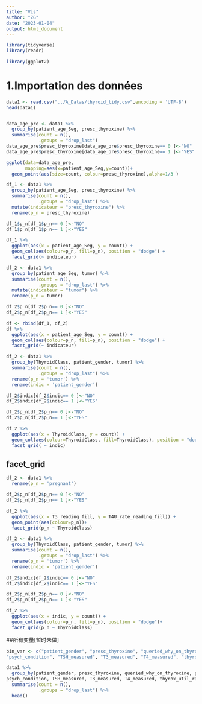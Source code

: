 ```yaml
---
title: "Vis"
author: "ZG"
date: "2023-01-04"
output: html_document
---
```

```r
library(tidyverse)
library(readr)

library(ggplot2)
```

# 1.Importation des données
```r
data1 <- read.csv("../A_Datas/thyroid_tidy.csv",encoding = 'UTF-8')
head(data1)



```
```r
data_age_pre <- data1 %>% 
  group_by(patient_age_Seg, presc_thyroxine) %>% 
  summarise(count = n(),
            .groups = "drop_last")
data_age_pre$presc_thyroxine[data_age_pre$presc_thyroxine== 0 ]<-"NO"
data_age_pre$presc_thyroxine[data_age_pre$presc_thyroxine== 1 ]<-"YES"
```

```r
ggplot(data=data_age_pre,
       mapping=aes(x=patient_age_Seg,y=count))+
  geom_point(aes(size=count, colour=presc_thyroxine),alpha=1/3 )
```
```r
df_1 <- data1 %>% 
  group_by(patient_age_Seg, presc_thyroxine) %>% 
  summarise(count = n(),
            .groups = "drop_last") %>% 
  mutate(indicateur = "presc_thyroxine") %>% 
  rename(p_n = presc_thyroxine)

df_1$p_n[df_1$p_n== 0 ]<-"NO"
df_1$p_n[df_1$p_n== 1 ]<-"YES"

df_1 %>% 
  ggplot(aes(x = patient_age_Seg, y = count)) +
  geom_col(aes(colour=p_n, fill=p_n), position = "dodge") +
  facet_grid(~ indicateur)
```

```r
df_2 <- data1 %>% 
  group_by(patient_age_Seg, tumor) %>% 
  summarise(count = n(),
            .groups = "drop_last") %>% 
  mutate(indicateur = "tumor") %>% 
  rename(p_n = tumor)

df_2$p_n[df_2$p_n== 0 ]<-"NO"
df_2$p_n[df_2$p_n== 1 ]<-"YES"

df <- rbind(df_1, df_2)
df %>% 
  ggplot(aes(x = patient_age_Seg, y = count)) +
  geom_col(aes(colour=p_n, fill=p_n), position = "dodge") +
  facet_grid(~ indicateur)
```

```r
df_2 <- data1 %>% 
  group_by(ThyroidClass, patient_gender, tumor) %>% 
  summarise(count = n(),
            .groups = "drop_last") %>% 
  rename(p_n = 'tumor') %>% 
  rename(indic = 'patient_gender')

df_2$indic[df_2$indic== 0 ]<-"NO"
df_2$indic[df_2$indic== 1 ]<-"YES"

df_2$p_n[df_2$p_n== 0 ]<-"NO"
df_2$p_n[df_2$p_n== 1 ]<-"YES"

df_2 %>% 
  ggplot(aes(x = ThyroidClass, y = count)) +
  geom_col(aes(colour=ThyroidClass, fill=ThyroidClass), position = "dodge")+
  facet_grid( ~ indic)
```


## facet_grid
```r
df_2 <- data1 %>% 
  rename(p_n = 'pregnant')

df_2$p_n[df_2$p_n== 0 ]<-"NO"
df_2$p_n[df_2$p_n== 1 ]<-"YES"

df_2 %>% 
  ggplot(aes(x = T3_reading_fill, y = T4U_rate_reading_fill)) +
  geom_point(aes(colour=p_n))+
  facet_grid(p_n ~ ThyroidClass)
```
```r
df_2 <- data1 %>% 
  group_by(ThyroidClass, patient_gender, tumor) %>% 
  summarise(count = n(),
            .groups = "drop_last") %>% 
  rename(p_n = 'tumor') %>% 
  rename(indic = 'patient_gender')

df_2$indic[df_2$indic== 0 ]<-"NO"
df_2$indic[df_2$indic== 1 ]<-"YES"

df_2$p_n[df_2$p_n== 0 ]<-"NO"
df_2$p_n[df_2$p_n== 1 ]<-"YES"

df_2 %>% 
  ggplot(aes(x = indic, y = count)) +
  geom_col(aes(colour=p_n, fill=p_n), position = "dodge")+
  facet_grid(p_n ~ ThyroidClass)
```

##所有变量[暂时未做]
```r
bin_var <- c("patient_gender", "presc_thyroxine", "queried_why_on_thyroxine", "presc_anthyroid_meds", "sick", "pregnant", "thyroid_surgery", "radioactive_iodine_therapyI131", "query_hypothyroid", "query_hyperthyroid", "lithium", "goitre", "tumor", "hypopituitarism", 
"psych_condition", "TSH_measured", "T3_measured", "T4_measured", "thyrox_util_rate_T4U_measured", "FTI_measured")
```

```r
data1 %>% 
  group_by(patient_gender, presc_thyroxine, queried_why_on_thyroxine, presc_anthyroid_meds, sick, pregnant, thyroid_surgery, radioactive_iodine_therapyI131, query_hypothyroid, query_hyperthyroid, lithium, goitre, tumor, hypopituitarism, 
psych_condition, TSH_measured, T3_measured, T4_measured, thyrox_util_rate_T4U_measured, FTI_measured) %>% 
  summarise(count = n(),
            .groups = "drop_last") %>% 
  head()
```

